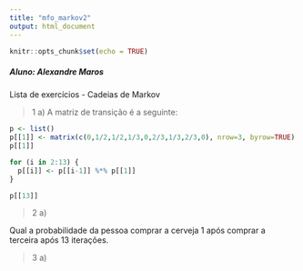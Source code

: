 ```yaml
---
title: "mfo_markov2"
output: html_document
---
```


```r
knitr::opts_chunk$set(echo = TRUE)
```

##### Aluno: Alexandre Maros

Lista de exercícios - Cadeias de Markov

> 1 a)
A matriz de transição é a seguinte:

```r
p <- list()
p[[1]] <- matrix(c(0,1/2,1/2,1/3,0,2/3,1/3,2/3,0), nrow=3, byrow=TRUE)
p[[1]]
```

```r
for (i in 2:13) {
  p[[i]] <- p[[i-1]] %*% p[[1]]
}

p[[13]]
```

> 2 a)

Qual a probabilidade da pessoa comprar a cerveja 1 após comprar a terceira após 13 iterações.

> 3 a)

